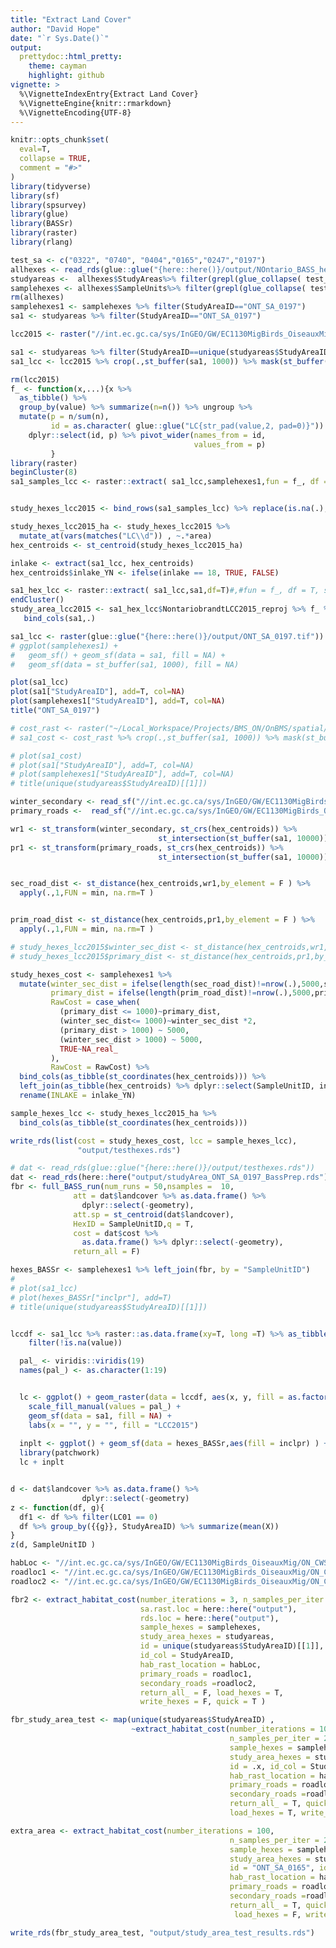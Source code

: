 ```yaml
---
title: "Extract Land Cover"
author: "David Hope"
date: "`r Sys.Date()`"
output:
  prettydoc::html_pretty:
    theme: cayman
    highlight: github
vignette: >
  %\VignetteIndexEntry{Extract Land Cover}
  %\VignetteEngine{knitr::rmarkdown}
  %\VignetteEncoding{UTF-8}
---
```


```r
knitr::opts_chunk$set(
  eval=T,
  collapse = TRUE,
  comment = "#>"
)
library(tidyverse)
library(sf)
library(spsurvey)
library(glue)
library(BASSr)
library(raster)
library(rlang)
```

```r
test_sa <- c("0322", "0740", "0404","0165","0247","0197")
allhexes <- read_rds(glue::glue("{here::here()}/output/NOntario_BASS_hexes.rds"))
studyareas <-  allhexes$StudyAreas%>% filter(grepl(glue_collapse( test_sa,"|"), StudyAreaID))
samplehexes <- allhexes$SampleUnits%>% filter(grepl(glue_collapse( test_sa,"|"), StudyAreaID))
rm(allhexes)
samplehexes1 <- samplehexes %>% filter(StudyAreaID=="ONT_SA_0197")
sa1 <- studyareas %>% filter(StudyAreaID=="ONT_SA_0197")
```

```r
lcc2015 <- raster("//int.ec.gc.ca/sys/InGEO/GW/EC1130MigBirds_OiseauxMig/ON_CWS/THEMES/BMS_ON/SANDBOX/dhdev/OnBMS/spatial/NontariobrandtLCC2015_reproj.tif")


```


```r

sa1 <- studyareas %>% filter(StudyAreaID==unique(studyareas$StudyAreaID)[[1]])
sa1_lcc <- lcc2015 %>% crop(.,st_buffer(sa1, 1000)) %>% mask(st_buffer(sa1, 1000))

rm(lcc2015)
f_ <- function(x,...){x %>% 
  as_tibble() %>% 
  group_by(value) %>% summarize(n=n()) %>% ungroup %>% 
  mutate(p = n/sum(n),
         id = as.character( glue::glue("LC{str_pad(value,2, pad=0)}")) )%>% 
    dplyr::select(id, p) %>% pivot_wider(names_from = id, 
                                         values_from = p)
         }
library(raster)
beginCluster(8)
sa1_samples_lcc <- raster::extract( sa1_lcc,samplehexes1,fun = f_, df = F, sp =F)


study_hexes_lcc2015 <- bind_rows(sa1_samples_lcc) %>% replace(is.na(.),0) %>% bind_cols(samplehexes1,.) %>% mutate(area = units::drop_units(st_area(.)*0.0001))

study_hexes_lcc2015_ha <- study_hexes_lcc2015 %>% 
  mutate_at(vars(matches("LC\\d")) , ~.*area) 
hex_centroids <- st_centroid(study_hexes_lcc2015_ha)

inlake <- extract(sa1_lcc, hex_centroids)
hex_centroids$inlake_YN <- ifelse(inlake == 18, TRUE, FALSE)

sa1_hex_lcc <- raster::extract( sa1_lcc,sa1,df=T)#,#fun = f_, df = T, sp =F)
endCluster()
study_area_lcc2015 <- sa1_hex_lcc$NontariobrandtLCC2015_reproj %>% f_ %>% 
   bind_cols(sa1,.)

```


```r
sa1_lcc <- raster(glue::glue("{here::here()}/output/ONT_SA_0197.tif"))
# ggplot(samplehexes1) + 
#   geom_sf() + geom_sf(data = sa1, fill = NA) +
#   geom_sf(data = st_buffer(sa1, 1000), fill = NA)

plot(sa1_lcc)
plot(sa1["StudyAreaID"], add=T, col=NA)
plot(samplehexes1["StudyAreaID"], add=T, col=NA)
title("ONT_SA_0197")


```

```r
# cost_rast <- raster("~/Local_Workspace/Projects/BMS_ON/OnBMS/spatial/Ontario_North_MinCost.tif")
# sa1_cost <- cost_rast %>% crop(.,st_buffer(sa1, 1000)) %>% mask(st_buffer(sa1, 1000))

# plot(sa1_cost)
# plot(sa1["StudyAreaID"], add=T, col=NA)
# plot(samplehexes1["StudyAreaID"], add=T, col=NA)
# title(unique(studyareas$StudyAreaID)[[1]])

```


```r
winter_secondary <- read_sf("//int.ec.gc.ca/sys/InGEO/GW/EC1130MigBirds_OiseauxMig/ON_CWS/THEMES/BMS_ON/SPATIAL/SecondaryRoadsNOntario.shp")
primary_roads <-  read_sf("//int.ec.gc.ca/sys/InGEO/GW/EC1130MigBirds_OiseauxMig/ON_CWS/THEMES/BMS_ON/SPATIAL/PrimaryRoadsNOnt.shp")

wr1 <- st_transform(winter_secondary, st_crs(hex_centroids)) %>% 
                                 st_intersection(st_buffer(sa1, 10000))
pr1 <- st_transform(primary_roads, st_crs(hex_centroids)) %>% 
                                 st_intersection(st_buffer(sa1, 10000))


sec_road_dist <- st_distance(hex_centroids,wr1,by_element = F ) %>% 
  apply(.,1,FUN = min, na.rm=T ) 


prim_road_dist <- st_distance(hex_centroids,pr1,by_element = F ) %>% 
  apply(.,1,FUN = min, na.rm=T )

# study_hexes_lcc2015$winter_sec_dist <- st_distance(hex_centroids,wr1,by_element = T ) 
# study_hexes_lcc2015$primary_dist <- st_distance(hex_centroids,pr1,by_element = T )

study_hexes_cost <- samplehexes1 %>% 
  mutate(winter_sec_dist = ifelse(length(sec_road_dist)!=nrow(.),5000,sec_road_dist),
         primary_dist = ifelse(length(prim_road_dist)!=nrow(.),5000,prim_road_dist),
         RawCost = case_when(
           (primary_dist <= 1000)~primary_dist,
           (winter_sec_dist<= 1000)~winter_sec_dist *2,
           (primary_dist > 1000) ~ 5000,
           (winter_sec_dist > 1000) ~ 5000,
           TRUE~NA_real_
         ),
         RawCost = RawCost) %>% 
  bind_cols(as_tibble(st_coordinates(hex_centroids))) %>% 
  left_join(as_tibble(hex_centroids) %>% dplyr::select(SampleUnitID, inlake_YN), by = "SampleUnitID") %>% 
  rename(INLAKE = inlake_YN)

sample_hexes_lcc <- study_hexes_lcc2015_ha %>% 
  bind_cols(as_tibble(st_coordinates(hex_centroids)))

write_rds(list(cost = study_hexes_cost, lcc = sample_hexes_lcc),
               "output/testhexes.rds")

```



```r
# dat <- read_rds(glue::glue("{here::here()}/output/testhexes.rds"))
dat <- read_rds(here::here("output/studyArea_ONT_SA_0197_BassPrep.rds"))
fbr <- full_BASS_run(num_runs = 50,nsamples =  10,
              att = dat$landcover %>% as.data.frame() %>%
                dplyr::select(-geometry), 
              att.sp = st_centroid(dat$landcover), 
              HexID = SampleUnitID,q = T,
              cost = dat$cost %>% 
                as.data.frame() %>% dplyr::select(-geometry), 
              return_all = F)

hexes_BASSr <- samplehexes1 %>% left_join(fbr, by = "SampleUnitID")
# 
# plot(sa1_lcc)
# plot(hexes_BASSr["inclpr"], add=T)
# title(unique(studyareas$StudyAreaID)[[1]])


lccdf <- sa1_lcc %>% raster::as.data.frame(xy=T, long =T) %>% as_tibble() %>%
    filter(!is.na(value))

  pal_ <- viridis::viridis(19)
  names(pal_) <- as.character(1:19)


  lc <- ggplot() + geom_raster(data = lccdf, aes(x, y, fill = as.factor(value))) +
    scale_fill_manual(values = pal_) +
    geom_sf(data = sa1, fill = NA) +
    labs(x = "", y = "", fill = "LCC2015")
  
  inplt <- ggplot() + geom_sf(data = hexes_BASSr,aes(fill = inclpr) ) + scale_fill_viridis_c()
  library(patchwork)
  lc + inplt


d <- dat$landcover %>% as.data.frame() %>%
                dplyr::select(-geometry)
z <- function(df, g){
  df1 <- df %>% filter(LC01 == 0)
  df %>% group_by({{g}}, StudyAreaID) %>% summarize(mean(X))
}
z(d, SampleUnitID )

```


```r
habLoc <- "//int.ec.gc.ca/sys/InGEO/GW/EC1130MigBirds_OiseauxMig/ON_CWS/THEMES/BMS_ON/SANDBOX/dhdev/OnBMS/spatial/NontariobrandtLCC2015_reproj.tif"
roadloc1 <- "//int.ec.gc.ca/sys/InGEO/GW/EC1130MigBirds_OiseauxMig/ON_CWS/THEMES/BMS_ON/SPATIAL/SecondaryRoadsNOntario.shp"
roadloc2 <- "//int.ec.gc.ca/sys/InGEO/GW/EC1130MigBirds_OiseauxMig/ON_CWS/THEMES/BMS_ON/SPATIAL/PrimaryRoadsNOnt.shp"
```

```r
fbr2 <- extract_habitat_cost(number_iterations = 3, n_samples_per_iter = 20, 
                             sa.rast.loc = here::here("output"),
                             rds.loc = here::here("output"),
                             sample_hexes = samplehexes,
                             study_area_hexes = studyareas, 
                             id = unique(studyareas$StudyAreaID)[[1]], 
                             id_col = StudyAreaID, 
                             hab_rast_location = habLoc, 
                             primary_roads = roadloc1, 
                             secondary_roads =roadloc2, 
                             return_all_ = F, load_hexes = T, 
                             write_hexes = F, quick = T )
```

```r
fbr_study_area_test <- map(unique(studyareas$StudyAreaID) ,
                           ~extract_habitat_cost(number_iterations = 100,
                                                 n_samples_per_iter = 20, 
                                                 sample_hexes = samplehexes, 
                                                 study_area_hexes = studyareas, 
                                                 id = .x, id_col = StudyAreaID,
                                                 hab_rast_location = habLoc,
                                                 primary_roads = roadloc1,
                                                 secondary_roads =roadloc2, 
                                                 return_all_ = T, quick = T,
                                                 load_hexes = T, write_hexes = F))

extra_area <- extract_habitat_cost(number_iterations = 100,
                                                 n_samples_per_iter = 20, 
                                                 sample_hexes = samplehexes, 
                                                 study_area_hexes = studyareas, 
                                                 id = "ONT_SA_0165", id_col = StudyAreaID,
                                                 hab_rast_location = habLoc,
                                                 primary_roads = roadloc1,
                                                 secondary_roads =roadloc2, 
                                                 return_all_ = T, quick = T,
                                                  load_hexes = F, write_hexes = T)
```



```r
write_rds(fbr_study_area_test, "output/study_area_test_results.rds")
```

